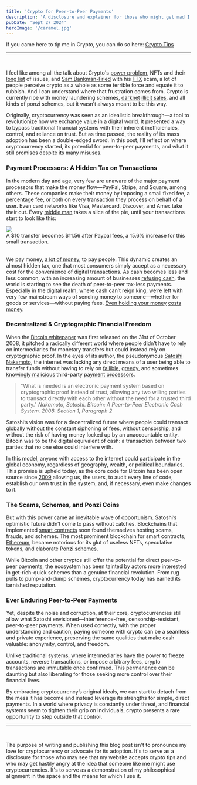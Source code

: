 ```yaml
---
title: 'Crypto for Peer-to-Peer Payments'
description: 'A disclosure and explainer for those who might get mad I use it.'
pubDate: 'Sept 27 2024'
heroImage: '/caramel.jpg'
---
```


<span class="ps-3 text-sm text-gray-500 dark:text-gray-400">If you came here to tip me in Crypto, you can do so here: <a href="/crypto-tips">Crypto Tips</a></span>

<hr/>
<br/>

I feel like among all the talk about Crypto's [power problem](https://digiconomist.net/bitcoin-energy-consumption), NFTs and their [long list](https://antsstyle.medium.com/why-nfts-are-bad-the-long-version-2c16dae145e2) of issues, and [Sam Bankman-Fried](https://en.wikipedia.org/wiki/Sam_Bankman-Fried) with his [FTX](https://en.wikipedia.org/wiki/FTX) scam, a lot of people perceive crypto as a whole as some terrible force and equate it to rubbish. And I can understand where that frustration comes from. Crypto is currently ripe with money laundering schemes, [darknet](https://en.wikipedia.org/wiki/Tor_(network)) [illicit sales](https://en.wikipedia.org/wiki/Monero), and all kinds of ponzi schemes, but it wasn't always meant to be this way.

Originally, cryptocurrency was seen as an idealistic breakthrough—a tool to revolutionize how we exchange value in a digital world. It presented a way to bypass traditional financial systems with their inherent inefficiencies, control, and reliance on trust. But as time passed, the reality of its mass adoption has been a double-edged sword. In this post, I’ll reflect on where cryptocurrency started, its potential for peer-to-peer payments, and what it still promises despite its many misuses.

### Payment Processors: A Hidden Tax on Transactions

In the modern day and age, very few are unaware of the major payment processors that make the money flow—PayPal, Stripe, and Square, among others. These companies make their money by imposing a small fixed fee, a percentage fee, or both on every transaction they process on behalf of a user. Even card networks like Visa, Mastercard, Discover, and Amex take their cut. Every [middle man](https://www.knowyourpayments.com/transaction-basics/) takes a slice of the pie, until your transactions start to look like this:

<img class="mx-auto" src="/paypal.png" />
<div class="mx-auto mt-1 text-center text-sm">A $10 transfer becomes $11.56 after Paypal fees, a 15.6% increase for this small transaction.</div>
<br/>

We pay money, [a lot of money](https://www.fool.com/the-ascent/research/average-credit-card-processing-fees-costs-america/), to pay people. This dynamic creates an almost hidden tax, one that most consumers simply accept as a necessary cost for the convenience of digital transactions. As cash becomes less and less common, with an increasing amount of businesses [refusing cash](https://www.aclu.org/news/privacy-technology/say-no-cashless-future-and-cashless-stores), the world is starting to see the death of peer-to-peer tax-less payments. Especially in the digital realm, where cash can’t reign king, we’re left with very few mainstream ways of sending money to someone—whether for goods or services—without paying fees. [Even holding your money](https://www.wellsfargo.com/checking/everyday/account-fees-summary/) [costs money](https://www.experian.com/blogs/ask-experian/how-to-avoid-bank-fees/).

### Decentralized & Cryptographic Financial Freedom

When the [Bitcoin whitepaper](https://bitcoin.org/bitcoin.pdf) was first released on the 31st of October 2008, it pitched a radically different world where people didn’t have to rely on intermediaries for monetary transfers but could instead rely on cryptographic proof. In the eyes of its author, the pseudonymous [Satoshi Nakamoto](https://en.wikipedia.org/wiki/Satoshi_Nakamoto), the internet was lacking any direct means of a user being able to transfer funds without having to rely on [fallible](https://www.cnn.com/2013/07/17/tech/paypal-error/index.html), [greedy](https://www.nbcnews.com/news/us-news/lawmakers-demand-end-sham-transaction-fees-are-adding-cost-school-lunc-rcna171647), and sometimes [knowingly malicious](https://www.justice.gov/opa/pr/credit-card-processors-ordered-pay-650000-consumer-redress-assisting-fraudulent-computer) third-party [payment processors](https://en.wikipedia.org/wiki/Payment_processor).

<blockquote class="mx-10 my-4 border-s-4 text-base border-gray-300 bg-gray-50 dark:border-gray-500 dark:bg-gray-800">
    "What is needed is an electronic payment system based on cryptographic proof instead of trust, allowing any two willing parties to transact directly with each other without the need for a trusted third party."
    <cite class="ps-3 text-sm text-gray-500 dark:text-gray-400">Nakamoto, Satoshi. Bitcoin: A Peer-to-Peer Electronic Cash System. 2008. Section 1, Paragraph 2</cite>
</blockquote>

Satoshi’s vision was for a decentralized future where people could transact globally without the constant siphoning of fees, without censorship, and without the risk of having money locked up by an unaccountable entity. Bitcoin was to be the digital equivalent of cash: a transaction between two parties that no one else could interfere with.

In this model, anyone with access to the internet could participate in the global economy, regardless of geography, wealth, or political boundaries. This promise is upheld today, as the core code for Bitcoin has been open source since [2009](https://github.com/bitcoin/bitcoin/tree/4405b78d6059e536c36974088a8ed4d9f0f29898) allowing us, the users, to audit every line of code, establish our own trust in the system, and, if necessary, even make changes to it. 

### The Scams, Schemes, and Ponzi Coins

But with this power came an inevitable wave of opportunism. Satoshi’s optimistic future didn’t come to pass without catches. Blockchains that implemented [smart contracts](https://en.wikipedia.org/wiki/Smart_contract) soon found themselves hosting scams, frauds, and schemes. The most prominent blockchain for smart contracts, [Ethereum](https://en.wikipedia.org/wiki/Ethereum), became notorious for its glut of useless NFTs, speculative tokens, and elaborate [Ponzi schemes](https://en.wikipedia.org/wiki/Ponzi_scheme#Cryptocurrency_Ponzi).

While Bitcoin and other cryptos still offer the potential for direct peer-to-peer payments, the ecosystem has been tainted by actors more interested in get-rich-quick schemes than a genuine financial revolution. From rug pulls to pump-and-dump schemes, cryptocurrency today has earned its tarnished reputation.

### Ever Enduring Peer-to-Peer Payments

Yet, despite the noise and corruption, at their core, cryptocurrencies still allow what Satoshi envisioned—interference-free, censorship-resistant, peer-to-peer payments. When used correctly, with the proper understanding and caution, paying someone with crypto can be a seamless and private experience, preserving the same qualities that make cash valuable: anonymity, control, and freedom.

Unlike traditional systems, where intermediaries have the power to freeze accounts, reverse transactions, or impose arbitrary fees, crypto transactions are immutable once confirmed. This permanence can be daunting but also liberating for those seeking more control over their financial lives.

By embracing cryptocurrency’s original ideals, we can start to detach from the mess it has become and instead leverage its strengths for simple, direct payments. In a world where privacy is constantly under threat, and financial systems seem to tighten their grip on individuals, crypto presents a rare opportunity to step outside that control.

<hr class="bg-slate-800"/>
<br/>

<p class="italic">The purpose of writing and publishing this blog post isn't to pronounce my love for cryptocurrency or advocate for its adoption. It's to serve as a disclosure for those who may see that my website accepts crypto tips and who may get hastily angry at the idea that someone like me might use cryptocurrencies. It's to serve as a demonstration of my philosophical alignment in the space and the means for which I use it.</p>
